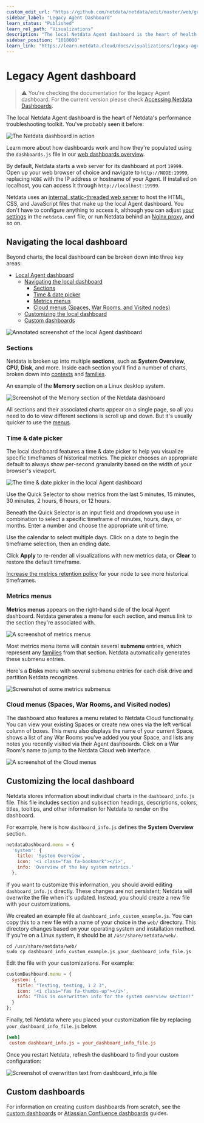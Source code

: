 ```yaml
---
custom_edit_url: "https://github.com/netdata/netdata/edit/master/web/gui/README.md"
sidebar_label: "Legacy Agent Dashboard"
learn_status: "Published"
learn_rel_path: "Visualizations"
description: "The local Netdata Agent dashboard is the heart of health monitoring and performance troubleshooting, with hundreds of real-time charts."
sidebar_position: "1018000"
learn_link: "https://learn.netdata.cloud/docs/visualizations/legacy-agent-dashboard"
---
```

# Legacy Agent dashboard

> ⚠️ You're checking the documentation for the legacy Agent dashboard. For the current version please check [Accessing Netdata Dashboards](/docs/visualizations/accessing-netdata-dashboards).


The local Netdata Agent dashboard is the heart of Netdata's performance troubleshooting toolkit. You've probably seen it
before:

![The Netdata dashboard in
action](https://user-images.githubusercontent.com/1153921/101513938-fae28380-3939-11eb-9434-8ad86a39be62.gif)

Learn more about how dashboards work and how they're populated using the `dashboards.js` file in our [web dashboards
overview](https://github.com/netdata/netdata/blob/master/web/README.md).

By default, Netdata starts a web server for its dashboard at port `19999`. Open up your web browser of choice and
navigate to `http://NODE:19999`, replacing `NODE` with the IP address or hostname of your Agent. If installed on localhost,
you can access it through `http://localhost:19999`.

Netdata uses an [internal, static-threaded web server](/docs/configuring/securing-netdata-agents/web-server) to host the HTML, CSS, and JavaScript
files that make up the local Agent dashboard. You don't have to configure anything to access it, although you can adjust
[your settings](/docs/configuring/securing-netdata-agents/web-server#other-netdataconf-web-section-options) in the `netdata.conf` file, or run Netdata
behind an [Nginx proxy](/docs/configuring/securing-netdata-agents/reverse-proxies/nginx), and so on.

## Navigating the local dashboard

Beyond charts, the local dashboard can be broken down into three key areas:

- [Local Agent dashboard](#local-agent-dashboard)
  - [Navigating the local dashboard](#navigating-the-local-dashboard)
    - [Sections](#sections)
    - [Time \& date picker](#time--date-picker)
    - [Metrics menus](#metrics-menus)
    - [Cloud menus (Spaces, War Rooms, and Visited nodes)](#cloud-menus-spaces-war-rooms-and-visited-nodes)
  - [Customizing the local dashboard](#customizing-the-local-dashboard)
  - [Custom dashboards](#custom-dashboards)

![Annotated screenshot of the local Agent
dashboard](https://user-images.githubusercontent.com/1153921/101509403-f7e59400-3935-11eb-9abd-cbecfa3ee49a.png)

### Sections

Netdata is broken up into multiple **sections**, such as **System Overview**,
**CPU**, **Disk**, and more. Inside each section you'll find a number of charts,
broken down into [contexts](https://github.com/netdata/netdata/blob/master/web/README.md#contexts) and
[families](https://github.com/netdata/netdata/blob/master/web/README.md#families).

An example of the **Memory** section on a Linux desktop system.

![Screenshot of the Memory section of the Netdata
dashboard](https://user-images.githubusercontent.com/1153921/101508423-e354cc00-3934-11eb-9b33-3ad57a5988b4.png)

All sections and their associated charts appear on a single page, so all you need to do to view different sections is
scroll up and down. But it's usually quicker to use the [menus](#metrics-menus).

### Time & date picker

The local dashboard features a time & date picker to help you visualize specific timeframes of historical metrics. The
picker chooses an appropriate default to always show per-second granularity based on the width of your browser's
viewport.

![The time & date picker in the local Agent
dashboard](https://user-images.githubusercontent.com/1153921/101507784-2c585080-3934-11eb-9d6e-eff30b8553e4.png)

Use the Quick Selector to show metrics from the last 5 minutes, 15 minutes, 30 minutes, 2 hours, 6 hours, or 12 hours.

Beneath the Quick Selector is an input field and dropdown you use in combination to select a specific timeframe of
minutes, hours, days, or months. Enter a number and choose the appropriate unit of time.

Use the calendar to select multiple days. Click on a date to begin the timeframe selection, then an ending date. 

Click **Apply** to re-render all visualizations with new metrics data, or **Clear** to restore the default timeframe.

[Increase the metrics retention policy](/docs/configuring/optimizing-metrics-database/change-how-long-netdata-stores-metrics) for your node to see more historical
timeframes.

### Metrics menus

**Metrics menus** appears on the right-hand side of the local Agent dashboard. Netdata generates a menu for each
section, and menus link to the section they're associated with.

![A screenshot of metrics menus](https://user-images.githubusercontent.com/1153921/80834638-f08f2880-8ba5-11ea-99ae-f610b2885fd6.png)

Most metrics menu items will contain several **submenu** entries, which represent any
[families](https://github.com/netdata/netdata/blob/master/web/README.md#families) from that section. Netdata automatically
generates these submenu entries.

Here's a **Disks** menu with several submenu entries for each disk drive and
partition Netdata recognizes.

![Screenshot of some metrics
submenus](https://user-images.githubusercontent.com/1153921/80834697-11577e00-8ba6-11ea-979c-92fd19cdb480.png)

### Cloud menus (Spaces, War Rooms, and Visited nodes)

The dashboard also features a menu related to Netdata Cloud functionality. You can view your existing Spaces or create
new ones via the left vertical column of boxes. This menu also displays the name of your current Space, shows a list of
any War Rooms you've added you your Space, and lists any notes you recently visited via their Agent dashboards. Click on
a War Room's name to jump to the Netdata Cloud web interface.

![A screenshot of the Cloud
menus](https://user-images.githubusercontent.com/1153921/80837210-3f8b8c80-8bab-11ea-9c75-128c2d823ef8.png)

## Customizing the local dashboard

Netdata stores information about individual charts in the `dashboard_info.js`
file. This file includes section and subsection headings, descriptions, colors,
titles, tooltips, and other information for Netdata to render on the dashboard.

For example, here is how `dashboard_info.js` defines the **System Overview**
section.

```javascript
netdataDashboard.menu = {
  'system': {
    title: 'System Overview',
    icon: '<i class="fas fa-bookmark"></i>',
    info: 'Overview of the key system metrics.'
  },
```

If you want to customize this information, you should avoid editing
`dashboard_info.js` directly. These changes are not persistent; Netdata will
overwrite the file when it's updated. Instead, you should create a new file with
your customizations.

We created an example file at `dashboard_info_custom_example.js`. You can
copy this to a new file with a name of your choice in the `web/` directory. This
directory changes based on your operating system and installation method. If
you're on a Linux system, it should be at `/usr/share/netdata/web/`.

```shell
cd /usr/share/netdata/web/
sudo cp dashboard_info_custom_example.js your_dashboard_info_file.js
```

Edit the file with your customizations. For example:

```javascript
customDashboard.menu = {
  system: {
    title: "Testing, testing, 1 2 3",
    icon: '<i class="fas fa-thumbs-up"></i>',
    info: "This is overwritten info for the system overview section!"
  }
};
```

Finally, tell Netdata where you placed your customization file by replacing
`your_dashboard_info_file.js` below.

```conf
[web]
 custom dashboard_info.js = your_dashboard_info_file.js
```

Once you restart Netdata, refresh the dashboard to find your custom
configuration:

![Screenshot of overwritten text from dashboard_info.js
file](https://user-images.githubusercontent.com/1153921/62798924-570e6c80-ba94-11e9-9578-869753bec39c.png)

## Custom dashboards

For information on creating custom dashboards from scratch, see the [custom dashboards](/docs/miscellaneous/build-a-custom-dashboard-html-page) or
[Atlassian Confluence dashboards](/docs/exporting/atlassian-confluence-dashboards) guides.
